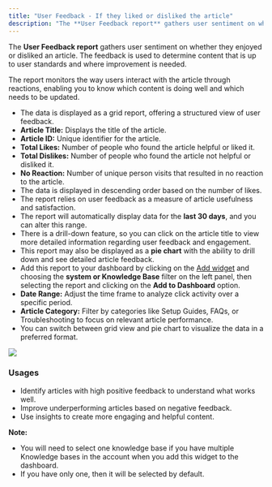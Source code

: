 ```yaml
---
title: "User Feedback - If they liked or disliked the article"
description: "The **User Feedback report** gathers user sentiment on whether they enjoyed or disliked an article. The feedback is used to determine content that is ..."
---
```


The **User Feedback report** gathers user sentiment on whether they enjoyed or disliked an article. The feedback is used to determine content that is up to user standards and where improvement is needed.

The report monitors the way users interact with the article through reactions, enabling you to know which content is doing well and which needs to be updated.

*   The data is displayed as a grid report, offering a structured view of user feedback.
*   **Article Title:** Displays the title of the article.
*   **Article ID:** Unique identifier for the article.
*   **Total Likes:** Number of people who found the article helpful or liked it.
*   **Total Dislikes:** Number of people who found the article not helpful or disliked it.
*   **No Reaction:** Number of unique person visits that resulted in no reaction to the article.
*   The data is displayed in descending order based on the number of likes.
*   The report relies on user feedback as a measure of article usefulness and satisfaction.
*   The report will automatically display data for the **last 30 days**, and you can alter this range.
*   There is a drill-down feature, so you can click on the article title to view more detailed information regarding user feedback and engagement.
*   This report may also be displayed as a **pie chart** with the ability to drill down and see detailed article feedback.
*   Add this report to your dashboard by clicking on the [Add widget](https://support.salesmate.io/hc/en-us/articles/360049849771-Manage-widgets-and-filters) and choosing the **system or Knowledge Base** filter on the left panel, then selecting the report and clicking on the **Add to Dashboard** option.
*   **Date Range:** Adjust the time frame to analyze click activity over a specific period.
*   **Article Category:** Filter by categories like Setup Guides, FAQs, or Troubleshooting to focus on relevant article performance.
*   You can switch between grid view and pie chart to visualize the data in a preferred format.

![](./images/mceclip0.png)
### Usages

*   Identify articles with high positive feedback to understand what works well.
*   Improve underperforming articles based on negative feedback.
*   Use insights to create more engaging and helpful content.

<Note>


**Note:**

*   You will need to select one knowledge base if you have multiple Knowledge bases in the account when you add this widget to the dashboard.
*   If you have only one, then it will be selected by default.


</Note>